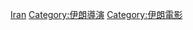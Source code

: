 {{Commonscat|Film directors from Iran}}

[[Category:各国电影导演|Iran]]
[[Category:伊朗導演|Category:伊朗導演]]
[[Category:伊朗電影|Category:伊朗電影]]